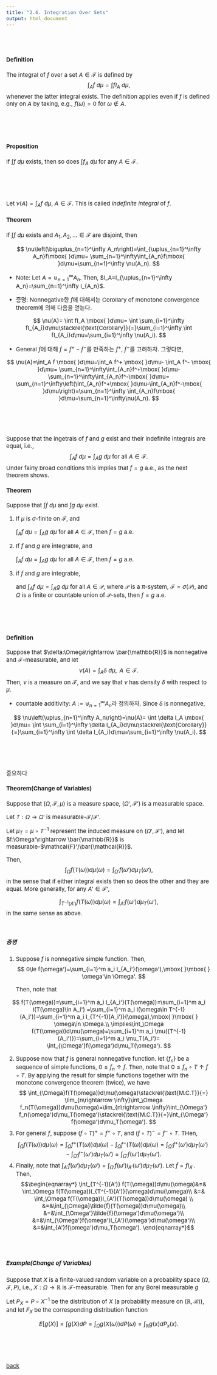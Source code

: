 ---
title: "2.6. Integration Over Sets"
output: html_document
---


<style type="text/css">

body, td {
   font-size: 15px;
}
pre {
  font-size: 15px
}
</style>


<br>
<br>


#### Definition
The integral of $f$ over a  set $A\in \mathcal{F}$ is defined by
$$
\int_A f \mbox{ }d\mu=\int fI_A \mbox{ }d\mu,
$$
whenever the latter integral exists. The definition applies even if $f$ is defined only on $A$ by taking, e.g., $f(\omega)=0$ for $\omega\notin A$. 

<br>
<br>
<br>


#### Proposition
If $\int f\mbox{ }d\mu$ exists, then so does $\int f_A\mbox{ }d\mu$ for any $A\in \mathcal{F}$.


<br>
<br>
<br>

Let $\nu(A)=\int_A f\mbox{ }d\mu$, $A\in \mathcal{F}$. This is called *indefinite integral* of $f$.

#### Theorem
If $\int f\mbox{ }d\mu$ exists and $A_1,A_2,\ldots\in \mathcal{F}$ are disjoint, then

$$
\nu\left(\biguplus_{n=1}^\infty A_n\right)=\int_{\uplus_{n=1}^\infty A_n}f\mbox{ }d\mu= \sum_{n=1}^\infty\int_{A_n}f\mbox{ }d\mu=\sum_{n=1}^\infty \nu(A_n).
$$

   * Note: Let $A=\uplus_{n=1}^\infty A_n$. Then, $I_A=I_{\uplus_{n=1}^\infty A_n}=\sum_{n=1}^\infty I_{A_n}$.
   
   * 증명: Nonnegative한 $f$에 대해서는 Corollary of monotone convergence theorem에 의해 다음을 얻는다.
  
$$
\nu(A)= \int fI_A \mbox{ }d\mu= \int \sum_{i=1}^\infty fI_{A_i}d\mu\stackrel{\text{Corollary}}{=}\sum_{i=1}^\infty \int fI_{A_i}d\mu=\sum_{i=1}^\infty \nu(A_i).
$$

   
   * General $f$에 대해 $f=f^+-f^-$를 만족하는 $f^+$, $f^-$를 고려하자. 그렇다면, 
   
$$
\nu(A)=\int_A f \mbox{ }d\mu=\int_A f^+ \mbox{ }d\mu- \int_A f^- \mbox{ }d\mu= \sum_{n=1}^\infty\int_{A_n}f^+\mbox{ }d\mu-\sum_{n=1}^\infty\int_{A_n}f^-\mbox{ }d\mu= \sum_{n=1}^\infty\left(\int_{A_n}f^+\mbox{ }d\mu-\int_{A_n}f^-\mbox{ }d\mu\right)=\sum_{n=1}^\infty \int_{A_n}f\mbox{ }d\mu=\sum_{n=1}^\infty\nu(A_n).
$$
   
        
<br>
<br>
<br>

Suppose that the ingetrals of $f$ and $g$ exist and their indefinite integrals are equal, i.e.,
$$\begin{equation}
\int_Af\mbox{ }d\mu=\int_Ag\mbox{ }d\mu\mbox{ }\mbox{ }\mbox{ }\mbox{ for all }A\in \mathcal{F}.
\end{equation}$$
Under fairly broad conditions this implies that $f=g$ a.e., as the next theorem shows.

#### Theorem
Suppose that $\int f\mbox{ }d\mu$ and $\int g\mbox{ }d\mu$ exist. 

1. If $\mu$ is $\sigma$-finite on $\mathcal{F}$, and

   $\int_Af\mbox{ }d\mu=\int_Ag\mbox{ }d\mu$ for all $A\in \mathcal{F}$, then $f=g$ a.e.

2. If $f$ and $g$ are integrable, and 

   $\int_Af\mbox{ }d\mu=\int_Ag\mbox{ }d\mu$ for all $A\in \mathcal{F}$, then $f=g$ a.e.

3. if $f$ and $g$ are integrable,

   and $\int_Af\mbox{ }d\mu=\int_Ag\mbox{ }d\mu$ for all $A\in \mathcal{P}$, where $\mathcal{P}$ is a $\pi$-system, $\mathcal{F}=\sigma(\mathcal{P})$, and $\Omega$ is a finite or countable union of $\mathcal{P}$-sets, then $f=g$ a.e.


<br>
<br>
<br>


#### Definition
Suppose that $\delta:\Omega\rightarrow \bar{\mathbb{R}}$ is nonnegative and $\mathcal{F}$-measurable, and let
$$
\nu(A)=\int_A\delta\mbox{ } d\mu, \mbox{ }\mbox{ }\mbox{ }A\in \mathcal{F}.
$$
Then, $\nu$ is a measure on $\mathcal{F}$, and we say that $\nu$ has density $\delta$ with respect to $\mu$.

   * countable additivity: $A:=\uplus_{n=1}^\infty A_n$라 정의하자. Since $\delta$ is nonnegative,

$$
\nu\left(\uplus_{n=1}^\infty A_n\right)=\nu(A)= \int \delta I_A \mbox{ }d\mu= \int \sum_{i=1}^\infty \delta I_{A_i}d\mu\stackrel{\text{Corollary}}{=}\sum_{i=1}^\infty \int \delta I_{A_i}d\mu=\sum_{i=1}^\infty \nu(A_i).
$$



<br>
<br>
<br>


중요하다

#### Theorem(Change of Variables)
Suppose that $(\Omega, \mathcal{F}, \mu)$ is a measure space, $(\Omega', \mathcal{F}')$ is a measurable space.

Let $T:\Omega\rightarrow \Omega'$ is measurable-$\mathcal{F}/\mathcal{F}'$.

Let $\mu_T=\mu\circ T^{-1}$ represent the induced measure on $(\Omega', \mathcal{F}')$, and let $f:\Omega'\rightarrow \bar{\mathbb{R}}$ is measurable-$\mathcal{F}'/\bar{\mathcal{R}}$. 

Then,
$$
\int_\Omega f(T(\omega))d\mu(\omega)=\int_{\Omega'}f(\omega')d\mu_T(\omega'),
$$
in the sense that if either integral exists then so deos the other and they are equal. More generally, for any $A'\in \mathcal{F}'$, 

$$
\int_{T^{-1}(A')} f(T(\omega))d\mu(\omega)=\int_{A'}f(\omega')d\mu_T(\omega'),
$$
in the same sense as above. 

<br>

##### 증명

1. Suppose $f$ is nonnegative simple function. Then,
$$
0\le f(\omega')=\sum_{i=1}^m a_i I_{A_i'}(\omega'),\mbox{ }\mbox{ } \omega'\in \Omega'.
$$

   Then, note that

$$
f(T(\omega))=\sum_{i=1}^m a_i I_{A_i'}(T(\omega))=\sum_{i=1}^m a_i I(T(\omega)\in A_i')
=\sum_{i=1}^m a_i I(\omega\in T^{-1}(A_i'))=\sum_{i=1}^m a_i I_{T^{-1}(A_i')}(\omega),\mbox{ }\mbox{ } \omega\in \Omega.\\
\implies\int_\Omega f(T(\omega))d\mu(\omega)=\sum_{i=1}^m a_i \mu({T^{-1}(A_i')})=\sum_{i=1}^m a_i \mu_T(A_i')= \int_{\Omega'}f(\omega')d\mu_T(\omega').
$$


2. Suppose now that $f$ is general nonnegative function. let $\{f_n\}$ be a sequence of simple functions, $0\le f_n \uparrow f$. Then, note that $0\le f_n \circ T \uparrow f \circ T$. By applying the result for simple functions together with the monotone convergence theorem (twice), we have
$$
\int_{\Omega}f(T(\omega))d\mu(\omega)\stackrel{\text{M.C.T}}{=} \lim_{n\rightarrow \infty}\int_\Omega f_n(T(\omega))d\mu(\omega)=\lim_{n\rightarrow \infty}\int_{\Omega'} f_n(\omega')d\mu_T(\omega')\stackrel{\text{M.C.T}}{=}\int_{\Omega'} f(\omega')d\mu_T(\omega').
$$
3. For general $f$, suppose $(f\circ T)^+=f^+\circ T$, and $(f\circ T)^-=f^-\circ T$. THen,
$$
\int_{\Omega}f(T(\omega))d\mu(\omega)= \int_{\Omega}f^+(T(\omega))d\mu(\omega)-\int_{\Omega}f^-(T(\omega))d\mu(\omega)=\int_{\Omega'}f^+(\omega')d\mu_T(\omega')- \int_{\Omega'}f^-(\omega')d\mu_T(\omega')= \int_{\Omega'}f(\omega')d\mu_T(\omega'). 
$$
4. Finally, note that $\int_{A'} f(\omega')d\mu_T(\omega')= \int_{\Omega'}f(\omega')I_{A'}(\omega')d\mu_T(\omega')$. Let $\tilde{f}=fI_{A'}$. Then,
$$\begin{eqnarray*}
\int_{T^{-1}(A')} f(T(\omega))d\mu(\omega)&=& \int_\Omega f(T(\omega))I_{T^{-1}(A')}(\omega)d\mu(\omega)\\
&=& \int_\Omega f(T(\omega))I_{A'}(T(\omega))d\mu(\omega) \\
&=&\int_{\Omega}\tilde{f}(T(\omega))d\mu(\omega)\\ 
&=&\int_{\Omega'}\tilde{f}(\omega')d\mu(\omega')\\ 
&=&\int_{\Omega'}f(\omega')I_{A'}(\omega')d\mu(\omega')\\ 
&=&\int_{A'}f(\omega')d\mu_T(\omega'). 
\end{eqnarray*}$$

<br>
<br>

##### Example(Change of Variables)
Suppose that $X$ is a finite-valued random variable on a probability space $(\Omega, \mathcal{F},P)$, i.e., $X:\Omega\rightarrow \mathbb{R}$ is $\mathcal{F}$-measurable. Then for any Borel measurable $g$

Let $P_X=P\circ X^{-1}$ be the distribution of $X$ (a probability measure on $(\mathbb{R}, \mathcal{R})$), and let $F_X$ be the corresponding distribution function 

$$
E[g(X)]= \int g(X)dP= \int_\Omega g(X(\omega))dP(\omega)= \int_\mathbb{R} g(x)dP_{x}(x).
$$





<br>
<br>
<br>

[back](../probability1.html)

